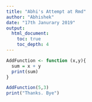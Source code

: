 ```yaml
---
title: "Abhi's Attempt at Rmd"
author: "Abhishek"
date: "17th Janurary 2019"
output:
  html_document:
    toc: true
    toc_depth: 4
---
```


```r
AddFunction <- function (x,y){
  sum = x + y
  print(sum)
}
```

```r
AddFunction(5,3)
print("Thanks. Bye")
```